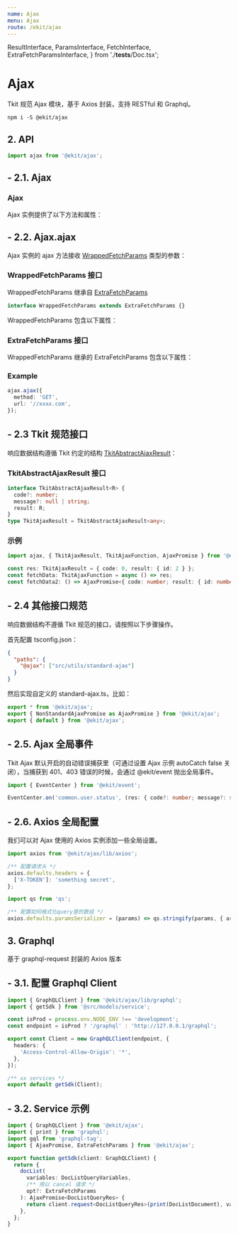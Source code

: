```yaml
---
name: Ajax
menu: Ajax
route: /ekit/ajax
---
```


  ResultInterface,
  ParamsInterface,
  FetchInterface,
  ExtraFetchParamsInterface,
} from './__tests__/Doc.tsx';

# Ajax

Tkit 规范 Ajax 模块，基于 Axios 封装，支持 RESTful 和 Graphql。

```shell
npm i -S @ekit/ajax
```

## 2. API

```ts
import ajax from '@ekit/ajax';
```

## - 2.1. Ajax

### Ajax

Ajax 实例提供了以下方法和属性：

<Props of={FetchInterface} />

## - 2.2. Ajax.ajax

Ajax 实例的 ajax 方法接收 [WrappedFetchParams](#wrappedfetchparams-接口) 类型的参数：

### WrappedFetchParams 接口

WrappedFetchParams 继承自 [ExtraFetchParams](#extrafetchparams-接口)

```ts
interface WrappedFetchParams extends ExtraFetchParams {}
```

WrappedFetchParams 包含以下属性：

<Props of={ParamsInterface} />

### ExtraFetchParams 接口

WrappedFetchParams 继承的 ExtraFetchParams 包含以下属性：

<Props of={ExtraFetchParamsInterface} />

### Example

```ts
ajax.ajax({
  method: 'GET',
  url: '//xxxx.com',
});
```

## - 2.3 Tkit 规范接口

响应数据结构遵循 Tkit 约定的结构 [TkitAbstractAjaxResult](#tkitabstractajaxresult-接口)：

### TkitAbstractAjaxResult 接口

```ts
interface TkitAbstractAjaxResult<R> {
  code?: number;
  message?: null | string;
  result: R;
}
type TkitAjaxResult = TkitAbstractAjaxResult<any>;
```

<Props of={ResultInterface} />

### 示例

```ts
import ajax, { TkitAjaxResult, TkitAjaxFunction, AjaxPromise } from '@ekit/ajax';

const res: TkitAjaxResult = { code: 0, result: { id: 2 } };
const fetchData: TkitAjaxFunction = async () => res;
const fetchData2: () => AjaxPromise<{ code: number; result: { id: number } }> = async () => res;
```

## - 2.4 其他接口规范

响应数据结构不遵循 Tkit 规范的接口，请按照以下步骤操作。

首先配置 tsconfig.json：

```json
{
  "paths": {
    "@ajax": ["src/utils/standard-ajax"]
  }
}
```

然后实现自定义的 standard-ajax.ts，比如：

```ts
export * from '@ekit/ajax';
export { NonStandardAjaxPromise as AjaxPromise } from '@ekit/ajax';
export { default } from '@ekit/ajax';
```

## - 2.5. Ajax 全局事件

Tkit Ajax 默认开启的自动错误捕获里（可通过设置 Ajax 示例 autoCatch false 关闭），当捕获到 401、403 错误的时候，会通过 @ekit/event 抛出全局事件。

```ts
import { EventCenter } from '@ekit/event';

EventCenter.on('common.user.status', (res: { code?: number; message?: string }) => {});
```

## - 2.6. Axios 全局配置

我们可以对 Ajax 使用的 Axios 实例添加一些全局设置。

```ts
import axios from '@ekit/ajax/lib/axios';

/** 配置请求头 */
axios.defaults.headers = {
  ['X-TOKEN']: 'something secret',
};

import qs from 'qs';

/** 配置如何格式化query里的数组 */
axios.defaults.paramsSerializer = (params) => qs.stringify(params, { arrayFormat: 'repeat' });
```

## 3. Graphql

基于 graphql-request 封装的 Axios 版本

## - 3.1. 配置 Graphql Client

```ts
import { GraphQLClient } from '@ekit/ajax/lib/graphql';
import { getSdk } from '@src/models/service';

const isProd = process.env.NODE_ENV !== 'development';
const endpoint = isProd ? '/graphql' : 'http://127.0.0.1/graphql';

export const Client = new GraphQLClient(endpoint, {
  headers: {
    'Access-Control-Allow-Origin': '*',
  },
});

/** xx services */
export default getSdk(Client);
```

## - 3.2. Service 示例

```ts
import { GraphQLClient } from '@ekit/ajax';
import { print } from 'graphql';
import gql from 'graphql-tag';
import { AjaxPromise, ExtraFetchParams } from '@ekit/ajax';

export function getSdk(client: GraphQLClient) {
  return {
    docList(
      variables: DocListQueryVariables,
      /** 用以 cancel 请求 */
      opt?: ExtraFetchParams
    ): AjaxPromise<DocListQueryRes> {
      return client.request<DocListQueryRes>(print(DocListDocument), variables, opt);
    },
  };
}
```
